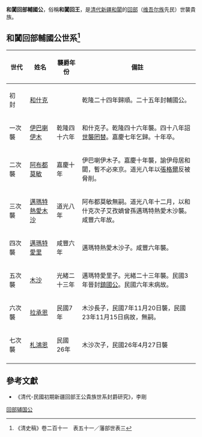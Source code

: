 '''和闐回部輔國公'''，俗稱'''和闐回王'''，是[[清代新疆|清代新疆]][[和闐|和闐]]的[[回部|回部]]（[[维吾尔族|维吾尔族]]先民）世襲貴族。

== 和闐回部輔國公世系<ref>《清史稿》卷二百十一　表五十一／藩部世表三</ref> ==
{| class="wikitable"
|-
! 世代 !! 姓名 !! 襲爵年份 !! 備註
|-
| 初　封 || [[和什克|和什克]] ||   ||乾隆二十四年歸順。二十五年封輔國公。
|-
| 一次襲 || [[伊巴喇伊木|伊巴喇伊木]] ||乾隆四十六年||和什克子。乾隆四十六年襲。四十八年詔[[世襲罔替|世襲罔替]]。嘉慶七年乞歸。十年卒。
|-
| 二次襲 || [[阿布都莫敏|阿布都莫敏]] ||嘉慶十年||伊巴喇伊木子。嘉慶十年襲，諭伊母居和闐，暫不必來京。道光八年以[[張格爾|張格爾]]反被脅削。
|-
| 三次襲 || [[邁瑪特熱愛木沙|邁瑪特熱愛木沙]] ||道光八年||阿布都莫敏無嗣。道光八年十二月，以和什克次子艾孜嫡曾孫邁瑪特熱愛木沙襲。咸豐六年故。
|-
| 四次襲 || [[邁瑪特愛里|邁瑪特愛里]] ||咸豐六年||邁瑪特熱愛木沙子。咸豐六年襲。
|-
| 五次襲 || [[木沙|木沙]] ||光緒二十三年||邁瑪特愛里子。光緒二十三年襲。民國3年晉封[[鎮國公|鎮國公]]。民國六年末病故。
|-
| 六次襲 || [[拉承恩|拉承恩]] ||民國7年||木沙長子，民國7年11月20日襲，民國23年11月15日病故，無嗣。
|-
| 七次襲 || [[札鴻恩|札鴻恩]] ||民國26年||木沙次子，民國26年4月27日襲
|-
|}

== 參考文獻 ==
* 《清代-民國初期新疆回部王公貴族世系封爵研究》，李剛
{{Reflist}}
{{外藩回部王公}}

[[Category:回部辅国公|]]